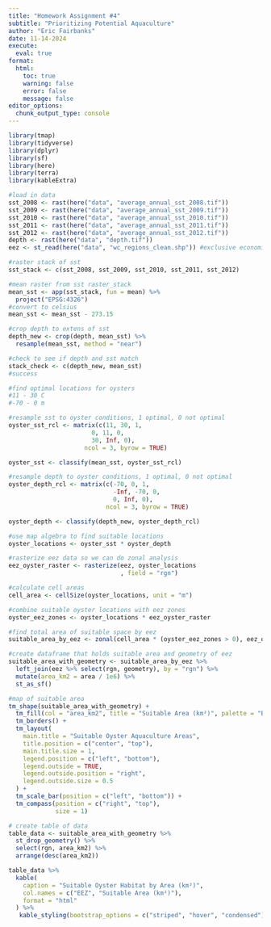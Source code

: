 ```yaml
---
title: "Homework Assignment #4"
subtitle: "Prioritizing Potential Aquaculture"
author: "Eric Fairbanks"
date: 11-14-2024
execute: 
  eval: true
format:
  html:
    toc: true
    warning: false
    error: false
    message: false
editor_options: 
  chunk_output_type: console
---
```


```r
library(tmap)
library(tidyverse)
library(dplyr)
library(sf)
library(here)
library(terra)
library(kableExtra)
```

```r
#load in data
sst_2008 <- rast(here("data", "average_annual_sst_2008.tif"))
sst_2009 <- rast(here("data", "average_annual_sst_2009.tif"))
sst_2010 <- rast(here("data", "average_annual_sst_2010.tif"))
sst_2011 <- rast(here("data", "average_annual_sst_2011.tif"))
sst_2012 <- rast(here("data", "average_annual_sst_2012.tif"))
depth <- rast(here("data", "depth.tif"))
eez <- st_read(here("data", "wc_regions_clean.shp")) #exclusive economic zones

#raster stack of sst
sst_stack <- c(sst_2008, sst_2009, sst_2010, sst_2011, sst_2012)
```

```r
#mean raster from sst raster_stack
mean_sst <- app(sst_stack, fun = mean) %>%
  project("EPSG:4326")
#convert to celsius
mean_sst <- mean_sst - 273.15

#crop depth to extens of sst
depth_new <- crop(depth, mean_sst) %>%
  resample(mean_sst, method = "near")

#check to see if depth and sst match
stack_check <- c(depth_new, mean_sst)
#success
```

```r
#find optimal locations for oysters
#11 - 30 C
#-70 - 0 m

#resample sst to oyster conditions, 1 optimal, 0 not optimal
oyster_sst_rcl <- matrix(c(11, 30, 1,
                       0, 11, 0,
                       30, Inf, 0),
                     ncol = 3, byrow = TRUE)

oyster_sst <- classify(mean_sst, oyster_sst_rcl)

#resample depth to oyster conditions, 1 optimal, 0 not optimal
oyster_depth_rcl <- matrix(c(-70, 0, 1,
                             -Inf, -70, 0,
                             0, Inf, 0),
                           ncol = 3, byrow = TRUE)

oyster_depth <- classify(depth_new, oyster_depth_rcl)
```

```r
#use map algebra to find suitable locations
oyster_locations <- oyster_sst * oyster_depth
```

```r
#rasterize eez data so we can do zonal analysis
eez_oyster_raster <- rasterize(eez, oyster_locations
                               , field = "rgn")

#calculate cell areas
cell_area <- cellSize(oyster_locations, unit = "m")

#combine suitable oyster locations with eez zones
oyster_eez_zones <- oyster_locations * eez_oyster_raster

#find total area of suitable space by eez
suitable_area_by_eez <- zonal(cell_area * (oyster_eez_zones > 0), eez_oyster_raster, fun = "sum", na.rm = TRUE)
```

```r
#create dataframe that holds suitable area and geometry of eez
suitable_area_with_geometry <- suitable_area_by_eez %>%
  left_join(eez %>% select(rgn, geometry), by = "rgn") %>%
  mutate(area_km2 = area / 1e6) %>%
  st_as_sf()

#map of suitable area
tm_shape(suitable_area_with_geometry) +
  tm_fill(col = "area_km2", title = "Suitable Area (km²)", palette = "Blues") +
  tm_borders() +
  tm_layout(
    main.title = "Suitable Oyster Aquaculture Areas",
    title.position = c("center", "top"),
    main.title.size = 1,
    legend.position = c("left", "bottom"), 
    legend.outside = TRUE,  
    legend.outside.position = "right",
    legend.outside.size = 0.5
  ) +
  tm_scale_bar(position = c("left", "bottom")) +
  tm_compass(position = c("right", "top"),
             size = 1)

# create table of data
table_data <- suitable_area_with_geometry %>%
  st_drop_geometry() %>% 
  select(rgn, area_km2) %>%
  arrange(desc(area_km2)) 

table_data %>%
  kable(
    caption = "Suitable Oyster Habitat by Area (km²)",
    col.names = c("EEZ", "Suitable Area (km²)"),
    format = "html"
  ) %>%
   kable_styling(bootstrap_options = c("striped", "hover", "condensed"), full_width = FALSE)


```
